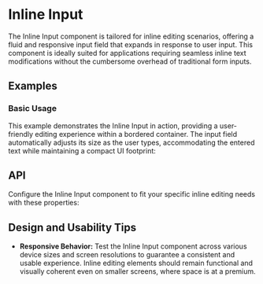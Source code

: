 
<Meta of={InlineInputStories} />

# Inline Input
The Inline Input component is tailored for inline editing scenarios, offering a fluid and responsive input field that expands in response to user input. 
This component is ideally suited for applications requiring seamless inline text modifications without the cumbersome overhead of traditional form inputs.
## Examples
### Basic Usage
This example demonstrates the Inline Input in action, providing a user-friendly editing experience within a bordered container. 
The input field automatically adjusts its size as the user types, accommodating the entered text while maintaining a compact UI footprint:
<Canvas sourceState="shown" of={InlineInputStories.Basic} />

## API
Configure the Inline Input component to fit your specific inline editing needs with these properties:
<PropsTable name="InlineInput" />

## Design and Usability Tips

- **Responsive Behavior:** Test the Inline Input component across various device sizes and screen resolutions to guarantee a consistent and usable experience. 
Inline editing elements should remain functional and visually coherent even on smaller screens, where space is at a premium.